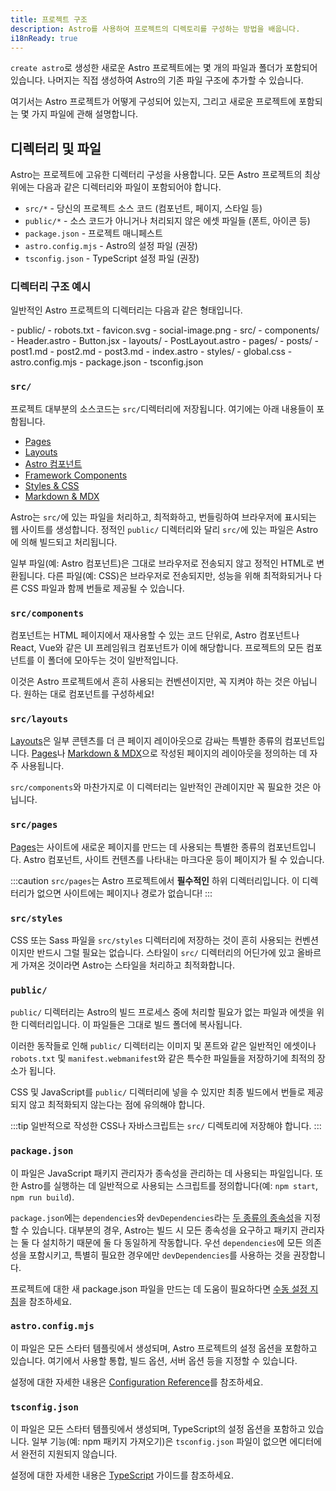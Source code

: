 ```yaml
---
title: 프로젝트 구조
description: Astro를 사용하여 프로젝트의 디렉토리를 구성하는 방법을 배웁니다.
i18nReady: true
---
```


`create astro`로 생성한 새로운 Astro 프로젝트에는 몇 개의 파일과 폴더가 포함되어 있습니다. 나머지는 직접 생성하여 Astro의 기존 파일 구조에 추가할 수 있습니다.

여기서는 Astro 프로젝트가 어떻게 구성되어 있는지, 그리고 새로운 프로젝트에 포함되는 몇 가지 파일에 관해 설명합니다.

## 디렉터리 및 파일

Astro는 프로젝트에 고유한 디렉터리 구성을 사용합니다. 모든 Astro 프로젝트의 최상위에는 다음과 같은 디렉터리와 파일이 포함되어야 합니다.

- `src/*` - 당신의 프로젝트 소스 코드 (컴포넌트, 페이지, 스타일 등)
- `public/*` - 소스 코드가 아니거나 처리되지 않은 에셋 파일들 (폰트, 아이콘 등)
- `package.json` - 프로젝트 매니페스트
- `astro.config.mjs` - Astro의 설정 파일 (권장)
- `tsconfig.json` - TypeScript 설정 파일 (권장)

### 디렉터리 구조 예시

일반적인 Astro 프로젝트의 디렉터리는 다음과 같은 형태입니다.

<FileTree>
- public/
  - robots.txt
  - favicon.svg
  - social-image.png
- src/
  - components/
    - Header.astro
    - Button.jsx
  - layouts/
    - PostLayout.astro
  - pages/
    - posts/
      - post1.md
      - post2.md
      - post3.md
    - index.astro
  - styles/
    - global.css
- astro.config.mjs
- package.json
- tsconfig.json
</FileTree>

### `src/`

프로젝트 대부분의 소스코드는 `src/`디렉터리에 저장됩니다. 여기에는 아래 내용들이 포함됩니다.

- [Pages](/ko/core-concepts/astro-pages/)
- [Layouts](/ko/core-concepts/layouts/)
- [Astro 컴포넌트](/ko/core-concepts/astro-components/)
- [Framework Components](/ko/core-concepts/framework-components/)
- [Styles & CSS](/ko/guides/styling/)
- [Markdown & MDX](/ko/guides/markdown-content/)

Astro는 `src/`에 있는 파일을 처리하고, 최적화하고, 번들링하여 브라우저에 표시되는 웹 사이트를 생성합니다. 정적인 `public/` 디렉터리와 달리 `src/`에 있는 파일은 Astro에 의해 빌드되고 처리됩니다.

일부 파일(예: Astro 컴포넌트)은 그대로 브라우저로 전송되지 않고 정적인 HTML로 변환됩니다. 다른 파일(예: CSS)은 브라우저로 전송되지만, 성능을 위해 최적화되거나 다른 CSS 파일과 함께 번들로 제공될 수 있습니다.

### `src/components`

컴포넌트는 HTML 페이지에서 재사용할 수 있는 코드 단위로, Astro 컴포넌트나 React, Vue와 같은 UI 프레임워크 컴포넌트가 이에 해당합니다. 프로젝트의 모든 컴포넌트를 이 폴더에 모아두는 것이 일반적입니다.

이것은 Astro 프로젝트에서 흔히 사용되는 컨벤션이지만, 꼭 지켜야 하는 것은 아닙니다. 원하는 대로 컴포넌트를 구성하세요!

### `src/layouts`

[Layouts](/ko/core-concepts/layouts/)은 일부 콘텐츠를 더 큰 페이지 레이아웃으로 감싸는 특별한 종류의 컴포넌트입니다. [Pages](/ko/core-concepts/astro-pages/)나 [Markdown & MDX](/ko/guides/markdown-content/)으로 작성된 페이지의 레이아웃을 정의하는 데 자주 사용됩니다.

`src/components`와 마찬가지로 이 디렉터리는 일반적인 관례이지만 꼭 필요한 것은 아닙니다.

### `src/pages`

[Pages](/ko/core-concepts/astro-pages/)는 사이트에 새로운 페이지를 만드는 데 사용되는 특별한 종류의 컴포넌트입니다. Astro 컴포넌트, 사이트 컨텐츠를 나타내는 마크다운 등이 페이지가 될 수 있습니다.

:::caution
`src/pages`는 Astro 프로젝트에서 **필수적인** 하위 디렉터리입니다. 이 디렉터리가 없으면 사이트에는 페이지나 경로가 없습니다!
:::

### `src/styles`

CSS 또는 Sass 파일을 `src/styles` 디렉터리에 저장하는 것이 흔히 사용되는 컨벤션이지만 반드시 그럴 필요는 없습니다. 스타일이 `src/` 디렉터리의 어딘가에 있고 올바르게 가져온 것이라면 Astro는 스타일을 처리하고 최적화합니다.

### `public/`

`public/` 디렉터리는 Astro의 빌드 프로세스 중에 처리할 필요가 없는 파일과 에셋을 위한 디렉터리입니다. 이 파일들은 그대로 빌드 폴더에 복사됩니다.

이러한 동작들로 인해 `public/` 디렉터리는 이미지 및 폰트와 같은 일반적인 에셋이나 `robots.txt` 및 `manifest.webmanifest`와 같은 특수한 파일들을 저장하기에 최적의 장소가 됩니다.

CSS 및 JavaScript를 `public/` 디렉터리에 넣을 수 있지만 최종 빌드에서 번들로 제공되지 않고 최적화되지 않는다는 점에 유의해야 합니다.

:::tip
일반적으로 작성한 CSS나 자바스크립트는 `src/` 디렉토리에 저장해야 합니다.
:::

### `package.json`

이 파일은 JavaScript 패키지 관리자가 종속성을 관리하는 데 사용되는 파일입니다. 또한 Astro를 실행하는 데 일반적으로 사용되는 스크립트를 정의합니다(예: `npm start`, `npm run build`).

`package.json`에는 `dependencies`와 `devDependencies`라는 [두 종류의 종속성](https://docs.npmjs.com/specifying-dependencies-and-devdependencies-in-a-package-json-file)을 지정할 수 있습니다. 대부분의 경우, Astro는 빌드 시 모든 종속성을 요구하고 패키지 관리자는 둘 다 설치하기 때문에 둘 다 동일하게 작동합니다. 우선 `dependencies`에 모든 의존성을 포함시키고, 특별히 필요한 경우에만 `devDependencies`를 사용하는 것을 권장합니다.

프로젝트에 대한 새 package.json 파일을 만드는 데 도움이 필요하다면 [수동 설정 지침](/ko/install/manual/)을 참조하세요.

### `astro.config.mjs`

이 파일은 모든 스타터 템플릿에서 생성되며, Astro 프로젝트의 설정 옵션을 포함하고 있습니다. 여기에서 사용할 통합, 빌드 옵션, 서버 옵션 등을 지정할 수 있습니다.

설정에 대한 자세한 내용은 [Configuration Reference](/ko/reference/configuration-reference/#article)를 참조하세요.

### `tsconfig.json`

이 파일은 모든 스타터 템플릿에서 생성되며, TypeScript의 설정 옵션을 포함하고 있습니다. 일부 기능(예: npm 패키지 가져오기)은 `tsconfig.json` 파일이 없으면 에디터에서 완전히 지원되지 않습니다.

설정에 대한 자세한 내용은 [TypeScript](/ko/guides/typescript/) 가이드를 참조하세요.

